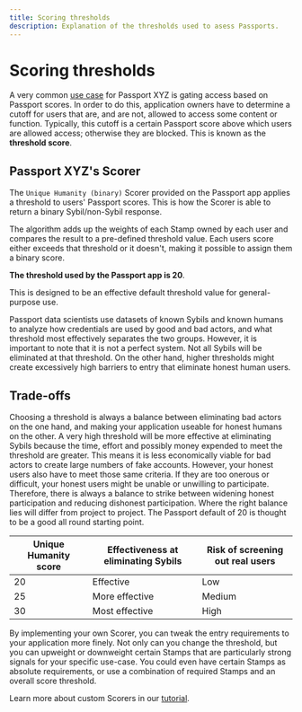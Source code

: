 ```yaml
---
title: Scoring thresholds
description: Explanation of the thresholds used to asess Passports.
---
```


# Scoring thresholds

A very common [use case](../../overview/use-cases.md) for Passport XYZ is gating access based on Passport scores.
In order to do this, application owners have to determine a cutoff for users that are, and are not, allowed to access some content or function.
Typically, this cutoff is a certain Passport score above which users are allowed access; otherwise they are blocked. 
This is known as the **threshold score**.

## Passport XYZ's Scorer

The `Unique Humanity (binary)` Scorer provided on the Passport app applies a threshold to users' Passport scores.
This is how the Scorer is able to return a binary Sybil/non-Sybil response. 

The algorithm adds up the weights of each Stamp owned by each user and compares the result to a pre-defined threshold value.
Each users score either exceeds that threshold or it doesn't, making it possible to assign them a binary score.

**The threshold used by the Passport app is 20**. 

This is designed to be an effective default threshold value for general-purpose use.

Passport data scientists use datasets of known Sybils and known humans to analyze how credentials are used by good and bad actors, and what threshold most effectively separates the two groups.
However, it is important to note that it is not a perfect system. Not all Sybils will be eliminated at that threshold. 
On the other hand, higher thresholds might create excessively high barriers to entry that eliminate honest human users.

## Trade-offs

Choosing a threshold is always a balance between eliminating bad actors on the one hand, and making your application useable for honest humans on the other.
A very high threshold will be more effective at eliminating Sybils because the time, effort and possibly money expended to meet the threshold are greater. 
This means it is less economically viable for bad actors to create large numbers of fake accounts. 
However, your honest users also have to meet those same criteria. 
If they are too onerous or difficult, your honest users might be unable or unwilling to participate. 
Therefore, there is always a balance to strike between widening honest participation and reducing dishonest participation.
Where the right balance lies will differ from project to project. The Passport default of 20 is thought to be a good all round starting point.

|Unique Humanity score  | Effectiveness at eliminating Sybils  | Risk of screening out real users  |
|---------------|---------------|---------------|
| 20 | Effective | Low |
| 25 | More effective  | Medium  |
|30 | Most effective  | High |


By implementing your own Scorer, you can tweak the entry requirements to your application more finely. 
Not only can you change the threshold, but you can upweight or downweight certain Stamps that are particularly strong signals for your specific use-case.
You could even have certain Stamps as absolute requirements, or use a combination of required Stamps and an overall score threshold.

Learn more about custom Scorers in our [tutorial](../tutorials/client-side-scoring.md).
